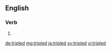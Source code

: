 ==English==

===Verb===
{{head|en|verb form}}

# {{en-past of|triple}}

[[de:tripled]]
[[mg:tripled]]
[[ja:tripled]]
[[sv:tripled]]
[[vi:tripled]]